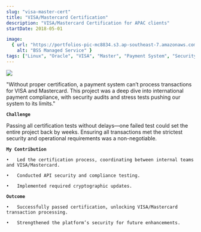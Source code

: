 ```yaml
---
slug: "visa-master-cert"
title: "VISA/Mastercard Certification"
description: "VISA/Mastercard Certification for APAC clients"
startDate: 2018-05-01

image:
  { url: "https://portfolios-pic-mc8834.s3.ap-southeast-7.amazonaws.com/project_pic/visa-master.jpg", 
    alt: "BSS Managed Service" }
tags: ["Linux", "Oracle", "VISA", "Master", "Payment System", "Security", "Banking & Financial Tech"]
---
```


![](https://portfolios-pic-mc8834.s3.ap-southeast-7.amazonaws.com/project_pic/visa-master.jpg)


"Without proper certification, a payment system can’t process transactions for VISA and Mastercard. This project was a deep dive into international payment compliance, with security audits and stress tests pushing our system to its limits."
<br/>

**`Challenge`**

Passing all certification tests without delays—one failed test could set the entire project back by weeks. Ensuring all transactions met the strictest security and operational requirements was a non-negotiable.

**`My Contribution`**

	•	Led the certification process, coordinating between internal teams and VISA/Mastercard.

	•	Conducted API security and compliance testing.

	•	Implemented required cryptographic updates.


**`Outcome`**

	•	Successfully passed certification, unlocking VISA/Mastercard transaction processing.

	•	Strengthened the platform’s security for future enhancements.
